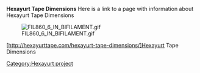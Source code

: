 '''Hexayurt Tape Dimensions'''
Here is a link to a page with information about Hexayurt Tape Dimensions

[[File:FIL860_6_IN_BIFILAMENT.gif‎]]

[http://hexayurttape.com/hexayurt-tape-dimensions/]Hexayurt Tape Dimensions

[[Category:Hexayurt project]]